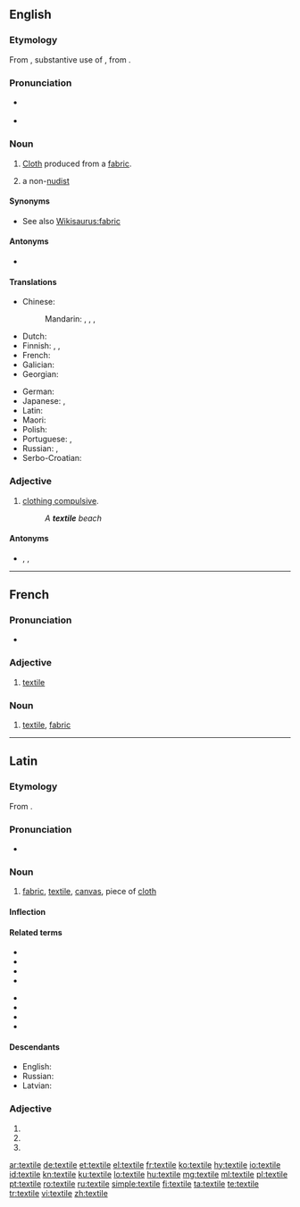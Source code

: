 ==English==
{{wikipedia|dab=textile (disambiguation)|textile}}

===Etymology===
From {{etyl|la|en}} {{m|la|textile}}, substantive use of {{m|la|textilis||woven}}, from {{m|la|texō||weave}}.

===Pronunciation===
* {{a|UK|US}} {{IPA|/ˈtɛks.taɪl/|lang=en}}
* {{audio|en-us-textile.ogg|Audio (US)|lang=en}}

===Noun===
{{en-noun}}

# {{lb|en|usually plural}} [[cloth|Cloth]] produced from a [[fabric]].
# {{lb|en|naturism}} a non-[[nudist]]

====Synonyms====
* See also [[Wikisaurus:fabric]]

====Antonyms====
* {{sense|naturism}} {{l|en|naturist}}

====Translations====
{{trans-top|cloth produced from fabric}}
* Chinese:
*: Mandarin: {{t+|cmn|紡織|sc=Hani}}, {{t+|cmn|纺织|tr=fǎngzhī|sc=Hani}}, {{t+|cmn|紡織品|sc=Hani}}, {{t+|cmn|纺织品|tr=fǎngzhīpǐn|sc=Hani}}
* Dutch: {{t+|nl|textiel|n}}
* Finnish: {{t+|fi|tekstiili}}, {{t+|fi|kude}}, {{t+|fi|kangas}}
* French: {{t+|fr|textile}}
* Galician: {{t|gl|téxtil|m}}
* Georgian: {{t|ka|ტექსტილი|sc=Geor}}
{{trans-mid}}
* German: {{t+|de|Textilie|f}}
* Japanese: {{t|ja|織物|tr=おりもの, orimono|sc=Jpan}}, {{t|ja|テクスタイル|tr=tekusutairu|sc=Jpan}}
* Latin: {{t|la|textilus|m}}
* Maori: {{t|mi|pūeru}}
* Polish: {{t+|pl|włókienniczy}}
* Portuguese: {{t+|pt|têxtil|m}}, {{t+|pt|tecido|m}}
* Russian: {{t+|ru|тексти́ль|m}}, {{t+|ru|ткань|f}}
* Serbo-Croatian: {{t+|sh|tekstil|m}}
{{trans-bottom}}

===Adjective===
{{en-adj}}

# {{lb|en|naturism}} [[clothing compulsive]].
#: ''A '''textile''' beach''

====Antonyms====
* {{sense|naturism}} {{l|en|clothing optional}}, {{l|en|nude}}, {{l|en|naturist}}

----

==French==

===Pronunciation===
* {{audio|Fr-textile.ogg|Audio|lang=fr}}

===Adjective===
{{fr-adj}}

# [[#English|textile]]

===Noun===
{{fr-noun|m}}

# [[#English|textile]], [[fabric]]

----

==Latin==

===Etymology===
From {{m|la|textilis||woven}}.

===Pronunciation===
* {{a|Classical}} {{IPA|/ˈteks.ti.le/|lang=la}}

===Noun===
{{la-noun|textile||textilis|n|third}}

# [[fabric]], [[#English|textile]], [[canvas]], piece of [[cloth]]

====Inflection====
{{la-decl-3rd-N|textile}}

====Related terms====
{{top2}}
* {{l|la|texō}}
* {{l|la|textilis}}
* {{l|la|textor}}
* {{l|la|textōrius}}
{{mid2}}
* {{l|la|textrīnus}}
* {{l|la|textrīx}}
* {{l|la|textum}}
* {{l|la|textus}}
{{bottom}}

====Descendants====
* English: {{l|en|textile}}
* Russian: {{l|ru|текстиль}}
* Latvian: {{l|lv|tekstils}}

===Adjective===
{{la-adj-form|textile}}

# {{inflection of|textilis||nom|n|s|lang=la}}
# {{inflection of|textilis||acc|n|s|lang=la}}
# {{inflection of|textilis||voc|n|s|lang=la}}

[[ar:textile]]
[[de:textile]]
[[et:textile]]
[[el:textile]]
[[fr:textile]]
[[ko:textile]]
[[hy:textile]]
[[io:textile]]
[[id:textile]]
[[kn:textile]]
[[ku:textile]]
[[lo:textile]]
[[hu:textile]]
[[mg:textile]]
[[ml:textile]]
[[pl:textile]]
[[pt:textile]]
[[ro:textile]]
[[ru:textile]]
[[simple:textile]]
[[fi:textile]]
[[ta:textile]]
[[te:textile]]
[[tr:textile]]
[[vi:textile]]
[[zh:textile]]